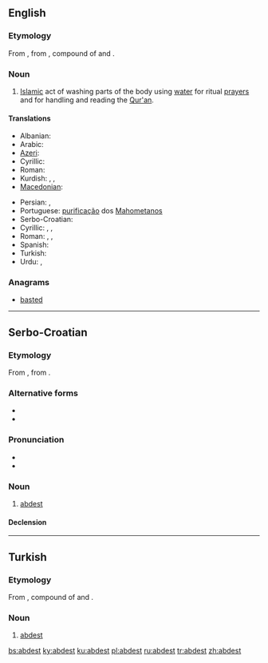 ==English==

===Etymology===
From {{etyl|tr}} {{term|abdest|lang=tr}}, from {{etyl|fa}} {{term|sc=fa-Arab|آبدست|tr=âbdast|lang=fa}}, compound of {{term|sc=fa-Arab|آب|tr=âb|lang=fa||water}} and {{term|sc=fa-Arab|دست|tr=dast||hand|lang=fa}}.

===Noun===
{{en-noun|-}}

# [[Islam]]ic act of washing parts of the body using [[water]] for ritual [[prayer]]s and for handling and reading the [[Qur'an]].

====Translations====
{{rfc-tsort|duplicate language: Cyrillic}}
{{trans-top|Islamic act of washing parts of the body}}
* Albanian: {{t+|sq|avdes|xs=Albanian}}
* Arabic: {{t|ar|وضوء|tr=wuḍū'}}
* [[Azeri]]:
* Cyrillic: {{t-|az|абдәст|sc=Cyrl|xs=Azeri}}
* Roman: {{t|az|abdəst|xs=Azeri}}
* Kurdish: {{t+|ku|avdest}}, {{t+|ku|abdest}}, {{t|ku|awdest}}
* [[Macedonian]]: {{t-|mk|абдест|m|tr=abdest}}
{{trans-mid}}
* Persian: {{t|fa|آبدست|tr=âbdast}}, {{t|fa|وضو|tr=vozu}}
* Portuguese: [[purificação]] dos [[Mahometanos]]
* Serbo-Croatian:
* Cyrillic: {{t-|sh|абдест|m|alt=а̀бдест|sc=Cyrl}}, {{t-|sh|абдес|m|alt=а̀бдес|sc=Cyrl}}, {{t-|sh|авдест|m|alt=а̀вдест|sc=Cyrl}}
* Roman: {{t-|sh|abdest|m|alt=àbdest}}, {{t-|sh|abdes|m|alt=àbdes}}, {{t-|sh|avdest|m|alt=àvdest}}
* Spanish: {{t|es|abdesto}}
* Turkish: {{t+|tr|abdest}}
* Urdu: {{t|ur|وضو|tr=vuzu}}, {{t|ur|آبدست|tr=ābdast}}
{{trans-bottom}}

===Anagrams===
* [[basted#English|basted]]

----

==Serbo-Croatian==

===Etymology===
From {{etyl|ota|sh}} {{term|آبدست|tr=âbdest|sc=ota-Arab|lang=ota}}, from {{etyl|fa|sh}} {{term|آبدست|tr=âbdast|sc=fa-Arab|lang=fa}}.

===Alternative forms===
* {{l|sh|abdes|àbdes}}
* {{l|sh|avdest|àvdest}}

===Pronunciation===
* {{IPA|/ǎbdest/|lang=sh}}
* {{hyphenation|ab|dest}}

===Noun===
{{sh-noun|g=m|head=àbdest|r|абдест|а̀бдест}}

# {{Islam|lang=sh}} [[#English|abdest]]

====Declension====
{{sh-decl-noun-unc
|abdest
|abdesta
|abdestu
|abdest
|abdeste
|abdestu
|abdestom
}}

----

==Turkish==

===Etymology===
From {{etyl|fa|tr}} {{term|آبدست|tr=âbdast|sc=fa-Arab|lang=fa}}, compound of {{term|آب|tr=âb|sc=fa-Arab|lang=fa||water}} and {{term|دست|tr=dast|sc=fa-Arab|lang=fa||hand}}.

===Noun===
{{infl|tr|noun}}

# {{Islam|lang=tr}} [[#English|abdest]]

[[bs:abdest]]
[[ky:abdest]]
[[ku:abdest]]
[[pl:abdest]]
[[ru:abdest]]
[[tr:abdest]]
[[zh:abdest]]